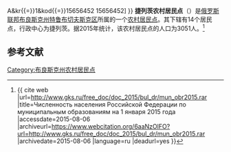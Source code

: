 {{Infobox Settlement
| official_name = 捷列茨农村居民点
| native_name = Телецкое сельское поселение
| settlement_type = [[农村居民点|农村居民点]]
| subdivision_type = [[国家|国家]]
| subdivision_type1 = [[州_(俄罗斯)|州]]
| subdivision_type2 = [[区_(苏联)|区]]
| subdivision_name = {{RUS}}
| subdivision_name1 = [[布良斯克州|布良斯克州]]
| subdivision_name2 = [[特鲁布切夫斯克区|特鲁布切夫斯克区]]
| seat_type = 行政中心
| seat = 捷列茨
| population_as_of=2015
| population_footnotes = <ref name=stat />
| population_total = 3051
| coordinates_display = inline,title
| latd =  | latm =  | lats =  | latNS = N
| longd =  | longm =  | longs =  | longEW = E
| timezone = [[莫斯科时间|MSK]]
| utc_offset = +3
| blank_name = [[俄罗斯市政土地区划代码|OKTMO编码]]
| blank_info = [http://classif.spb.ru/classificators/view/tma.php?st{{=}}A&kr{{=}}1&kod{{=}}15656452 15656452]
}}
'''捷列茨农村居民点'''（{{lang-ru|Телецкое сельское поселение}}）是[[俄罗斯联邦|俄罗斯联邦]][[布良斯克州|布良斯克州]][[特鲁布切夫斯克区|特鲁布切夫斯克区]]所属的一个[[农村居民点|农村居民点]]。其下辖有14个居民点，行政中心为捷列茨。据2015年统计，该农村居民点的人口为3051人。<ref name=stat>{{ cite web |url=http://www.gks.ru/free_doc/doc_2015/bul_dr/mun_obr2015.rar |title=Численность населения Российской Федерации по муниципальным образованиям на 1 января 2015 года |accessdate=2015-08-06 |archiveurl=https://www.webcitation.org/6aaNzOlFO?url=http://www.gks.ru/free_doc/doc_2015/bul_dr/mun_obr2015.rar |archivedate=2015-08-06 |language=ru |deadurl=yes }}</ref>

== 参考文献 ==
{{reflist}}

{{Russia-stub}}

[[Category:布良斯克州农村居民点|Category:布良斯克州农村居民点]]